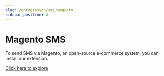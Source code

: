 ```yaml
---
slug: /entegrasyon/sms/magento
sidebar_position: 4
---
```


# Magento SMS
To send SMS via Magento, an open-source e-commerce system, you can install our extension.

[Click here to explore](https://magesmsextension.com/?ref=toplusmsapi.com)
